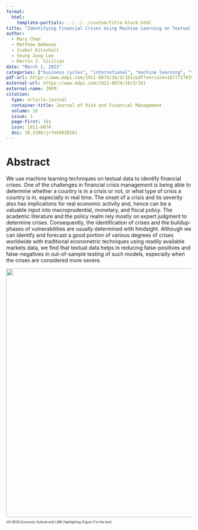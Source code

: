 ```yaml
---
format: 
  html:
    template-partials: ../../../custom/title-block.html
title: "Identifying Financial Crises Using Machine Learning on Textual Data"
author: 
  - Mary Chen
  - Matthew DeHaven
  - Isabel Kitschelt
  - Seung Jung Lee
  - Martin J. Sicilian
date: "March 1, 2023"
categories: ["business cycles", "international", "machine learning", "text analysis"]
pdf-url: https://www.mdpi.com/1911-8074/16/3/161/pdf?version=1677727929
external-url: https://www.mdpi.com/1911-8074/16/3/161
external-name: JRFM
citation:
  type: article-journal
  container-title: Journal of Risk and Financial Management
  volume: 16
  issue: 3
  page-first: 161
  issn: 1911-8074
  doi: 10.3390/jrfm16030161
---
```


# Abstract

We use machine learning techniques on textual data to identify financial crises. One of the challenges in financial crisis management is being able to determine whether a country is in a crisis or not, or what type of crisis a country is in, especially in real time. The onset of a crisis and its severity also has implications for real economic activity and, hence can be a valuable input into macroprudential, monetary, and fiscal policy. The academic literature and the policy realm rely mostly on expert judgment to determine crises. Consequently, the identification of crises and the buildup-phases of vulnerabilities are usually determined with hindsight. Although we can identify and forecast a good portion of various degrees of crises worldwide with traditional econometric techniques using readily available markets data, we find that textual data helps in reducing false-positives and false-negatives in out-of-sample testing of such models, especially when the crises are considered more severe.


::: {#fig-1 style="font-size: 60%;"}
![](fig11.png){width=7in}

US OECD Economic Outlook with LIME Highlighting (Figure 11 in the text)
:::
